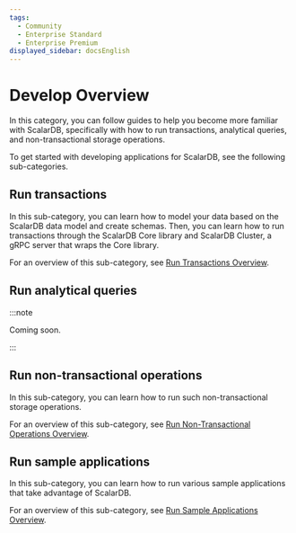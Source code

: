 ```yaml
---
tags:
  - Community
  - Enterprise Standard
  - Enterprise Premium
displayed_sidebar: docsEnglish
---
```


# Develop Overview

In this category, you can follow guides to help you become more familiar with ScalarDB, specifically with how to run transactions, analytical queries, and non-transactional storage operations.

To get started with developing applications for ScalarDB, see the following sub-categories.

## Run transactions

In this sub-category, you can learn how to model your data based on the ScalarDB data model and create schemas. Then, you can learn how to run transactions through the ScalarDB Core library and ScalarDB Cluster, a gRPC server that wraps the Core library.

For an overview of this sub-category, see [Run Transactions Overview](develop-run-transactions-overview.mdx).

## Run analytical queries

:::note

Coming soon.

:::

## Run non-transactional operations

In this sub-category, you can learn how to run such non-transactional storage operations.

For an overview of this sub-category, see [Run Non-Transactional Operations Overview](develop-run-non-transactional-operations-overview.mdx).

## Run sample applications

In this sub-category, you can learn how to run various sample applications that take advantage of ScalarDB.

For an overview of this sub-category, see [Run Sample Applications Overview](scalardb-samples/README.mdx).

